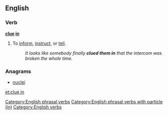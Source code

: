 ==English==

===Verb===
'''[[clue]] [[in]]'''

# {{label|en|idiomatic}} To [[inform]], [[instruct]], or [[tell]].
#: ''It looks like somebody finally '''clued them in''' that the intercom was broken the whole time.''

===Anagrams===
* [[nuclei#English|nuclei]]

[[Category:English phrasal verbs]]
[[Category:English phrasal verbs with particle (in)]]
[[Category:English verbs]]

[[et:clue in]]